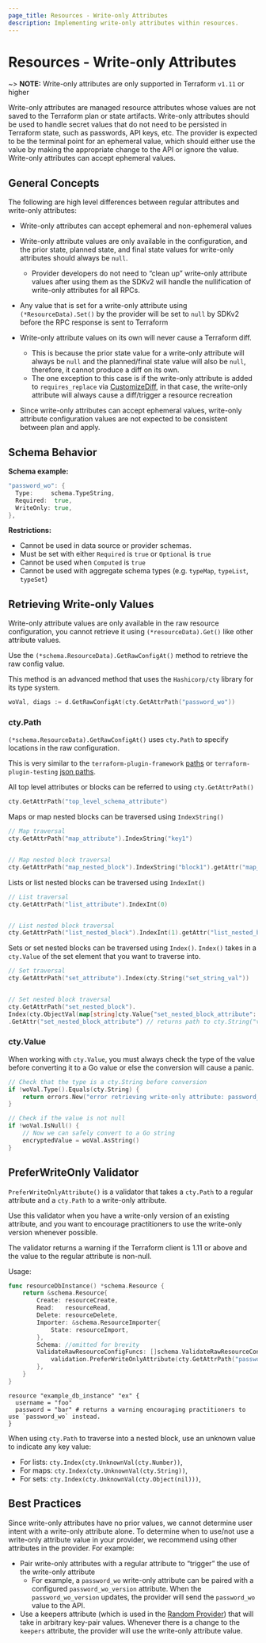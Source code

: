 ```yaml
---
page_title: Resources - Write-only Attributes
description: Implementing write-only attributes within resources.
---
```


# Resources - Write-only Attributes

~> **NOTE:** Write-only attributes are only supported in Terraform `v1.11` or higher

Write-only attributes are managed resource attributes whose values are not saved to the Terraform plan or state artifacts. Write-only attributes
should be used to handle secret values that do not need to be persisted in Terraform state, such as passwords, API keys, etc.
The provider is expected to be the terminal point for an ephemeral value,
which should either use the value by making the appropriate change to the API or ignore the value. Write-only attributes can accept ephemeral values.

## General Concepts

The following are high level differences between regular attributes and write-only attributes:

- Write-only attributes can accept ephemeral and non-ephemeral values

- Write-only attribute values are only available in the configuration, and the prior state, planned state, and final state values for
write-only attributes should always be `null`.
    - Provider developers do not need to “clean up” write-only attribute values after using them as the SDKv2 will handle the nullification of write-only attributes for all RPCs.

- Any value that is set for a write-only attribute using `(*ResourceData).Set()` by the provider will be set to `null` by SDKv2 before the RPC response is sent to Terraform

- Write-only attribute values on its own will never cause a Terraform diff.
    - This is because the prior state value for a write-only attribute will always be `null` and the planned/final state value will also be `null`, therefore, it cannot produce a diff on its own.
    - The one exception to this case is if the write-only attribute is added to `requires_replace` via [CustomizeDiff](/terraform/plugin/sdkv2/resources/customizing-differences), in that case, the write-only attribute will always cause a diff/trigger a resource recreation

- Since write-only attributes can accept ephemeral values, write-only attribute configuration values are not expected to be consistent between plan and apply.

## Schema Behavior

**Schema example:**

```go
"password_wo": {
  Type:     schema.TypeString,
  Required:  true,
  WriteOnly: true,
},
```

**Restrictions:**

- Cannot be used in data source or provider schemas.
- Must be set with either `Required` is `true` or `Optional` is `true`
- Cannot be used when `Computed` is `true`
- Cannot be used with aggregate schema types (e.g. `typeMap`, `typeList`, `typeSet`)

## Retrieving Write-only Values

Write-only attribute values are only available in the raw resource configuration, you cannot retrieve it using `(*resourceData).Get()` like other attribute values.

Use the `(*schema.ResourceData).GetRawConfigAt()` method to retrieve the raw config value.

This method is an advanced method that uses the `Hashicorp/cty` library for its type system.

```go
woVal, diags := d.GetRawConfigAt(cty.GetAttrPath("password_wo"))
```

### cty.Path

`(*schema.ResourceData).GetRawConfigAt()` uses `cty.Path` to specify locations in the raw configuration.

This is very similar to the `terraform-plugin-framework` [paths](/terraform/plugin/framework/handling-data/paths) or `terraform-plugin-testing` [json paths](/terraform/plugin/testing/acceptance-tests/tfjson-paths).

All top level attributes or blocks can be referred to using `cty.GetAttrPath()`

```go
cty.GetAttrPath("top_level_schema_attribute")
```

Maps or map nested blocks can be traversed using `IndexString()`

```go
// Map traversal
cty.GetAttrPath("map_attribute").IndexString("key1")


// Map nested block traversal
cty.GetAttrPath("map_nested_block").IndexString("block1").getAttr("map_nested_block_attribute")

```

Lists or list nested blocks can be traversed using `IndexInt()`

```go
// List traversal
cty.GetAttrPath("list_attribute").IndexInt(0)


// List nested block traversal
cty.GetAttrPath("list_nested_block").IndexInt(1).getAttr("list_nested_block_attribute")
```

Sets or set nested blocks can be traversed using `Index()`. `Index()` takes in a `cty.Value` of the set element that you want to traverse into.

```go
// Set traversal
cty.GetAttrPath("set_attribute").Index(cty.String("set_string_val"))


// Set nested block traversal
cty.GetAttrPath("set_nested_block").
Index(cty.ObjectVal(map[string]cty.Value{"set_nested_block_attribute": cty.StringVal("valueA")}))
.GetAttr("set_nested_block_attribute") // returns path to cty.String("valueA")

```

### cty.Value

When working with `cty.Value`, you must always check the type of the value before converting it to a Go value or else the conversion will cause a panic.

```go
// Check that the type is a cty.String before conversion
if !woVal.Type().Equals(cty.String) {
    return errors.New("error retrieving write-only attribute: password_wo - retrieved config value is not a string")
}

// Check if the value is not null
if !woVal.IsNull() {
    // Now we can safely convert to a Go string
    encryptedValue = woVal.AsString()
}
```

## PreferWriteOnly Validator

`PreferWriteOnlyAttribute()` is a validator that takes a `cty.Path` to a regular attribute and a `cty.Path` to a write-only attribute.

Use this validator when you have a write-only version of an existing attribute, and you want to encourage practitioners to use the write-only version whenever possible.

The validator returns a warning if the Terraform client is 1.11 or above and the value to the regular attribute is non-null.

Usage:

```go
func resourceDbInstance() *schema.Resource {
	return &schema.Resource{
		Create: resourceCreate,
		Read:   resourceRead,
		Delete: resourceDelete,
		Importer: &schema.ResourceImporter{
			State: resourceImport,
		},
		Schema: //omitted for brevity
		ValidateRawResourceConfigFuncs: []schema.ValidateRawResourceConfigFunc{
            validation.PreferWriteOnlyAttribute(cty.GetAttrPath("password"), cty.GetAttrPath("password_wo")),
		},
	}
}
```

```hcl
resource "example_db_instance" "ex" {
  username = "foo"
  password = "bar" # returns a warning encouraging practitioners to use `password_wo` instead.
}
```

When using `cty.Path` to traverse into a nested block, use an unknown value to indicate any key value:

- For lists: `cty.Index(cty.UnknownVal(cty.Number))`,
- For maps: `cty.Index(cty.UnknownVal(cty.String))`,
- For sets: `cty.Index(cty.UnknownVal(cty.Object(nil)))`,


## Best Practices

Since write-only attributes have no prior values, we cannot determine user intent with a write-only attribute alone. To determine when to use/not use a write-only attribute value in your provider, we recommend using other attributes in the provider. For example:

- Pair write-only attributes with a regular attribute to “trigger” the use of the write-only attribute
    - For example, a `password_wo` write-only attribute can be paired with a configured `password_wo_version` attribute. When the `password_wo_version` updates, the provider will send the `password_wo` value to the API.
- Use a keepers attribute (which is used in the [Random Provider](https://registry.terraform.io/providers/hashicorp/random/latest/docs#resource-keepers)) that will take in arbitrary key-pair values. Whenever there is a change to the `keepers` attribute, the provider will use the write-only attribute value.